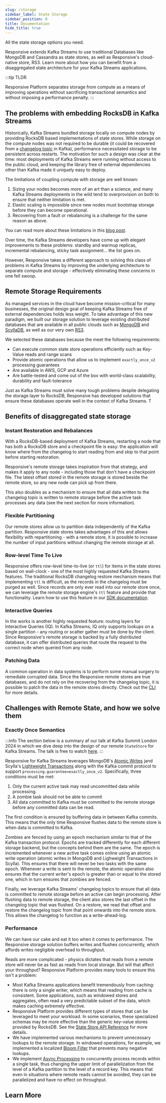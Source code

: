 ```yaml
---
slug: /storage
sidebar_label: State Storage
sidebar_position: 0
title: Documentation
hide_title: true
---
```



<div className={'flex flex-col text-center items-center text-4xl font-heading'}>
    All the state storage options you need<span className={'text-orange-500'}>.</span>
</div>

Responsive extends Kafka Streams to use traditional Databases like MongoDB and Cassandra as state stores, as well as
Responsive's cloud-native store, RS3. Learn more about how you can benefit from a disaggregated state architecture
for your Kafka Streams applications.


:::tip TLDR

Responsive Platform separates storage from compute as a means of improving operations without sacrificing
transactional semantics and without imposing a performance penalty.
:::

## The problems with embedding RocksDB in Kafka Streams

Historically, Kafka Streams bundled storage locally on compute nodes by
providing RocksDB based implementations of state stores. While storage on the
compute nodes was not required to be durable (it could be recovered from
a [changelog topic](https://developer.confluent.io/courses/kafka-streams/stateful-fault-tolerance/)
in Kafka), performance necessitated storage to be persistent across restarts.
The motivation for such a design was clear at the time: most deployments of
Kafka Streams were running without access to the public cloud, and keeping
the library free of external dependencies other than Kafka made it uniquely
easy to deploy.

The limitations of coupling compute with storage are well known:
1. Sizing your nodes becomes more of an art than a science, and many Kafka
Streams deployments in the wild tend to overprovision on both to ensure
that neither limitation is met.
1. Elastic scaling is impossible since new nodes must bootstrap storage before
they can become operational.
1. Recovering from a fault or rebalancing is a challenge for the same reason
as above.

You can read more about these limitations in this [blog post](https://www.responsive.dev/blog/stop-embedding-rocksdb-in-kafka-streams).

Over time, the Kafka Streams developers have come up with elegant improvements
to these problems: standby and warmup replicas, incremental rebalancing, sticky
task assignment... the list goes on.

However, Responsive takes a different approach to solving this class of problems in Kafka Streams by
improving the underlying architecture to separate compute and storage - effectively eliminating these
concerns in one fell swoop.


## Remote Storage Requirements

As managed services in the cloud have become mission-critical for many
businesses, the original design goal of keeping Kafka Streams free of external
dependencies holds less weight. To take advantage of this new paradigm, we
built our storage solution to leverage existing distributed databases that
are available in all public clouds such as [MongoDB](https://www.mongodb.com/)
and [ScyllaDB](https://www.scylladb.com/), as well as our very own [RS3](/storage/rs3).

We selected these databases because the meet the following requirements:
- Can execute common state store operations efficiently such as Key-Value reads and range scans
- Provide atomic operations that allow us to implement `exactly_once_v2` processing guarantees
- Are available in AWS, GCP and Azure
- Are battle-tested and come out of the box with world-class scalability, durability and fault-tolerance

Just as Kafka Streams must solve many tough problems despite delegating
the storage layer to RocksDB, Responsive has developed solutions that ensure
these databases operate well in the context of Kafka Streams. T

## Benefits of disaggregated state storage

### Instant Restoration and Rebalances

With a RocksDB-based deployment of Kafka Streams, restarting a node that has
both a RocksDB store and a checkpoint file is easy: the application will know
where from the changelog to start reading from and skip to that point before
starting restoration.

Responsive's remote storage takes inspiration from that strategy, and makes
it apply to any node - including those that don't have a checkpoint file.
The latest offset stored in the remote storage is stored beside the remote
store, so any new node can pick up from there.

This also doubles as a mechanism to ensure that all data written to the
changelog topic is written to remote storage before the active task processes
any data (see the next section for more information).

### Flexible Partitioning

Our remote stores allow us to partition data independently of the
Kafka partition. Responsive state stores takes advantages of this and allows
flexibility with repartitioning - with a remote store, it is possible to increase
the number of input partitions without changing the remote storage at all.

### Row-level Time To Live

Responsive offers row-level time-to-live (or `ttl`) for items in the state stores based on wall-clock - one
of the most highly requested Kafka Streams features. The traditional RocksDB
changelog restore mechanism means that implementing `ttl` is difficult, as
the records in the changelog must be purged as well. Since records are only
ever read into our remote store once, we can leverage the remote storage engine's `ttl` feature
and provide that functionality. Learn how to use this feature in our [SDK documentation](/sdk/stores#time-to-live-for-key-value-stores).

### Interactive Queries

In the works is another highly requested feature: routing layers for
Interactive Queries (IQ). In Kafka Streams, IQ only supports lookups on a
single partition - any routing or scatter gather must be done by the client.
Since Responsive's remote storage is backed by a fully distributed database,
it can offer distributed queries that route the request to the correct node
when queried from any node.

### Patching Data

A common operation in data systems is to perform some manual surgery to remediate
corrupted data. Since the Responsive remote stores are true databases, and do not
rely on the recovering from the changelog topic, it is possible to patch the
data in the remote stores directly. Check out the [CLI](/storage/cli) for more details.

## Challenges with Remote State, and how we solve them

### Exactly Once Semantics

:::info
The section below is a summary af our talk at Kafka Summit London 2024 in which we dive deep into the design of
our remote `StateStore` for Kafka Streams. The talk is free to watch
[here](https://www.confluent.io/events/kafka-summit-london-2024/its-a-trap-solving-restoration-with-custom-kafka-streams-state-stores/).
:::

Responsive for Kafka Streams leverages MongoDB's [Atomic Writes](https://www.mongodb.com/docs/manual/tutorial/model-data-for-atomic-operations/)
jand Scylla's [Lightweight Transactions](https://opensource.docs.scylladb.com/stable/using-scylla/lwt.html)
along with the Kafka commit protocol to support `processing.guarantee=exactly_once_v2`.
Specifically, three conditions must be met:

1. Only the current active task may read uncommitted data while processing.
1. A zombie task should not be able to commit
1. All data committed to Kafka must be committed to the remote storage before
any committed data can be read.

The first condition is ensured by buffering data in between Kafka commits. This
means that the only time Responsive flushes data to the remote store is when
data is committed to Kafka.

Zombies are fenced by using an epoch mechanism similar to that of the Kafka transaction
protocol. Epochs are tracked differently for each different storage backend, but
the concepts behind them are the same. The epoch is incremented whenever a new active task
comes online using an atomic write operation (atomic writes in MongoDB and Lighweight
Transactions in Scylla). This ensures that there will never be two tasks with the
same epoch. Whenever a write is sent to the remote, the atomic operation also ensures
that the current writer's epoch is greater than or equal to the stored one, which in
turn ensures that zombies are fenced.

Finally, we leverage Kafka Streams' changelog topics to ensure that all data
is committed to remote storage before an active can begin processing. After
flushing data to remote storage, the client also stores the last offset in
the changelog topic that was flushed. On a restore, we read that offset and
restore the changelog topic from that point onwards into the remote store. This
allows the changelog to function as a write-ahead-log.

### Performance

We can have our cake and eat it too when it comes to performance. The
Responsive storage solution buffers writes and flushes concurrently, which
affords writes negligible overhead to throughput.

Reads are more complicated - physics dictates that reads from a remote store
will never be as fast as reads from local storage. But will that affect your
throughput? Responsive Platform provides many tools to ensure this isn't a
problem:

- Most Kafka Streams applications benefit tremendously from caching: there is
only a single writer, which means that reading from cache is consistent.
Some applications, such as windowed stores and aggregates, often read a
very predictable subset of the data, which makes caching extremely effective.
- Responsive Platform provides different types of stores that can be leveraged
to meet your workload. In some scenarios, these specialized schemas may be
more effective than the generic key-value stores provided by RocksDB. See
the [State Store API Reference](/sdk/stores) for more details.
- We have implemented various mechanisms to prevent unnecessary lookups to
the remote storage. In windowed operations, for example, we implemented a
localized [Bloom Filter](https://en.wikipedia.org/wiki/Bloom_filter) that
prevents many negative lookups.
- We implement [Async Processing](/sdk/async-processing) to concurrently
process records within a single task, thus changing the upper limit of parallelization
from the level of a Kafka partition to the level of a record key. This means
that even in situations where remote reads cannot be avoided, they can be parallelized
and have no effect on throughput.


## Learn More

<DocCardList />
